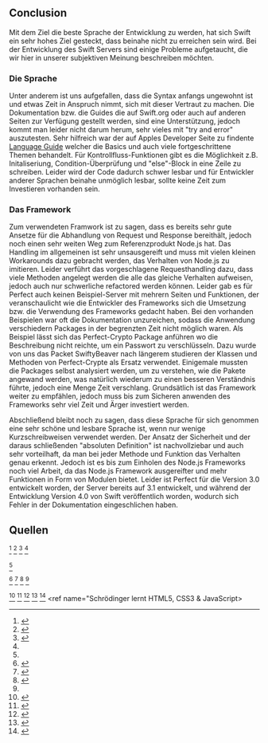 ==Conclusion==
Mit dem Ziel die beste Sprache der Entwicklung zu werden, hat sich Swift ein sehr hohes Ziel gesteckt, dass beinahe nicht zu erreichen sein wird. Bei der Entwicklung des Swift Servers sind einige Probleme aufgetaucht, die wir hier in unserer subjektiven Meinung beschreiben möchten.

===Die Sprache===
Unter anderem ist uns aufgefallen, dass die Syntax anfangs ungewohnt ist und etwas Zeit in Anspruch nimmt, sich mit dieser Vertraut zu machen. Die Dokumentation bzw. die Guides die auf Swift.org oder auch auf anderen Seiten zur Verfügung gestellt werden, sind eine Unterstützung, jedoch kommt man leider nicht darum herum, sehr vieles mit "try and error" auszutesten. Sehr hilfreich war der auf Apples Developer Seite zu findente <span class = "plainlinks">[https://developer.apple.com/library/content/documentation/Swift/Conceptual/Swift_Programming_Language/TheBasics.html#//apple_ref/doc/uid/TP40014097-CH5-ID309 Language Guide]</span> welcher die Basics und auch viele fortgeschrittene Themen behandelt. Für Kontrollfluss-Funktionen gibt es die Möglichkeit z.B. Initaliseriung, Condition-Überprüfung und "else"-Block in eine Zeile zu schreiben. Leider wird der Code dadurch schwer lesbar und für Entwickler anderer Sprachen beinahe unmöglich lesbar, sollte keine Zeit zum Investieren vorhanden sein.

===Das Framework===
Zum verwendeten Framwork ist zu sagen, dass es bereits sehr gute Ansetze für die Abhandlung von Request und Response bereithält, jedoch noch einen sehr weiten Weg zum Referenzprodukt Node.js hat. Das Handling im allgemeinen ist sehr unsausgereift und muss mit vielen kleinen Workarounds dazu gebracht werden, das Verhalten von Node.js zu imitieren. Leider verführt das vorgeschlagene Requesthandling dazu, dass viele Methoden angelegt werden die alle das gleiche Verhalten aufweisen, jedoch auch nur schwerliche refactored werden können. 
Leider gab es für Perfect auch keinen Beispiel-Server mit mehrern Seiten und Funktionen, der veranschaulicht wie die Entwickler des Frameworks sich die Umsetzung bzw. die Verwendung des Frameworks gedacht haben. Bei den vorhanden Beispielen war oft die Dokumentation unzureichen, sodass die Anwendung verschiedern Packages in der begrenzten Zeit nicht möglich waren. Als Beispiel lässt sich das Perfect-Crypto Package anführen wo die Beschreibung nicht reichte, um ein Passwort zu verschlüsseln. Dazu wurde von uns das Packet SwiftyBeaver nach längerem studieren der Klassen und Methoden von Perfect-Crypte als Ersatz verwendet. Einigemale mussten die Packages selbst analysiert werden, um zu verstehen, wie die Pakete angewand werden, was natürlich wiederum zu einen besseren Verständnis führte, jedoch eine Menge Zeit verschlang.
Grundsätlich ist das Framework weiter zu empfählen, jedoch muss bis zum Sicheren anwenden des Frameworks sehr viel Zeit und Ärger investiert werden. 

Abschließend bleibt noch zu sagen, dass diese Sprache für sich genommen eine sehr schöne und lesbare Sprache ist, wenn nur wenige Kurzschreibweisen verwendet werden. Der Ansatz der Sicherheit und der daraus schließenden "absoluten Definition" ist nachvollziebar und auch sehr vorteilhaft, da man bei jeder Methode und Funktion das Verhalten genau erkennt. Jedoch ist es bis zum Einholen des Node.js Frameworks noch viel Arbeit, da das Node.js Framework ausgereifter und mehr Funktionen in Form von Modulen bietet. Leider ist Perfect für die Version 3.0 entwickelt worden, der Server bereits auf 3.1 entwickelt, und während der Entwicklung Version 4.0 von Swift veröffentlich worden, wodurch sich Fehler in der Dokumentation eingeschlichen haben.

==Quellen==
<ref name="Elektronik-Kompendium">
{{cite web
|url=https://www.elektronik-kompendium.de/sites/com/1705231.htm
|date=2017-07-27
}}
</ref>
<ref name="Swift.org">
{{cite web
|url=https://swift.org
|date=2017-07-27
}}
</ref>
<ref name="developer.mozilla.org">
{{cite web
|url=https://developer.mozilla.org/en-US/docs/Web/JavaScript/Guide/Introduction
|date=2017-07-27
}}
</ref>
<ref name="developer.mozilla.org/JavaScript">
{{cite web
|url=https://developer.mozilla.org/en-US/docs/Web/JavaScript/Guide/Introduction#What_is_JavaScript
|date=2017-07-27
}}
</ref>
<ref name="w3schools.com/js">
{{cite web
|url=https://www.w3schools.com/js/
|date=2017-07-27
}}
</ref>
<ref name="SEO-Analyse">
{{cite web
|url=https://www.seo-analyse.com/seo-lexikon/j/javascript/
|date=2017-07-27
}}
</ref>
<ref name="codecentric.de">
{{cite web
|author=Gregor Elke
|year=2014
|title=Ist Node.js ein Superheld?
|url=https://blog.codecentric.de/2014/06/ist-node-js-ein-superheld/
|date=2017-07-27
}}
</ref>
<ref name="Mathematik-Uni Ulm">
{{cite web
|url=http://www.mathematik.uni-ulm.de/sai/ws01/portalsem/wiede/
|date=2017-07-27
}}
</ref>
<ref name="w3schools.com/nodejs">
{{cite web
|url=https://www.w3schools.com/nodejs/nodejs_intro.asp
|date=2017-07-27
}}
</ref>
<ref name="t3n.de">
{{cite web
|url=http://t3n.de/magazin/nodejs-javascript-server-revolutioniert-schubrakete-226177/
|date=2017-07-27
}}
</ref>
<ref name="developer.apple.com">
{{cite web
|url=https://developer.apple.com/library/content/documentation/Swift/Conceptual/Swift_Programming_Language/TheBasics.html#//apple_ref/doc/uid/TP40014097-CH5-ID309
|date=2017-07-27
}}
</ref>
<ref name="Github PerfectlySoft">
{{cite web
|url=https://github.com/PerfectlySoft/PerfectDocs/blob/master/guide/gettingStarted.md
|date=2017-07-27
}}
</ref>
<ref name="Github PerfectlySoft">
{{cite web
|url=https://www.perfect.org/
|date=2017-07-27
}}
</ref>
<ref name="Github PerfectlySoft">
{{cite web
|url=https://github.com/SwiftyBeaver/AES256CBC/blob/master/Sources/AES256CBC.swift
|date=2017-07-27
}}
</ref>
<ref name="Schrödinger lernt HTML5, CSS3 & JavaScript>
{{cite book
|author=Kai Günster
|year=2017
|title=Schrödinger lernt HTML5, CSS3 & JavaScript
|isbn=978-3-8362-2020-0
|publisher=Galileo Computing
|date=2017-07-27
}}
</ref>
